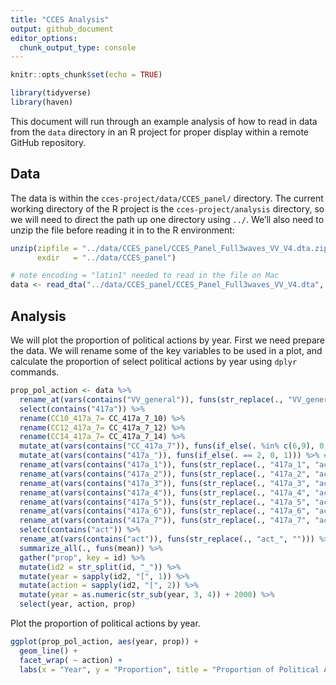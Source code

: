 ```yaml
---
title: "CCES Analysis"
output: github_document
editor_options: 
  chunk_output_type: console
---
```


```r
knitr::opts_chunk$set(echo = TRUE)

library(tidyverse)
library(haven)
```

This document will run through an example analysis of how to read in data from the `data` directory in an R project for proper display within a remote GitHub repository.

## Data

The data is within the `cces-project/data/CCES_panel/` directory.  The current working directory of the R project is the `cces-project/analysis` directory, so we will need to direct the path up one directory using `../`. We'll also need to unzip the file before reading it in to the R environment:

```r

unzip(zipfile = "../data/CCES_panel/CCES_Panel_Full3waves_VV_V4.dta.zip",
      exdir   = "../data/CCES_panel")

# note encoding = "latin1" needed to read in the file on Mac
data <- read_dta("../data/CCES_panel/CCES_Panel_Full3waves_VV_V4.dta", encoding = "latin1")
```

## Analysis

We will plot the proportion of political actions by year.  First we need prepare the data. We will rename some of the key variables to be used in a plot, and calculate the proportion of select political actions by year using `dplyr` commands.

```r
prop_pol_action <- data %>%
  rename_at(vars(contains("VV_general")), funs(str_replace(., "VV_general", "CC_417a_7"))) %>%
  select(contains("417a")) %>%
  rename(CC10_417a_7= CC_417a_7_10) %>%
  rename(CC12_417a_7= CC_417a_7_12) %>%
  rename(CC14_417a_7= CC_417a_7_14) %>%
  mutate_at(vars(contains("CC_417a_7")), funs(if_else(. %in% c(6,9), 0, 1))) %>% #recode validated turnout variables
  mutate_at(vars(contains("417a_")), funs(if_else(. == 2, 0, 1))) %>% #recode all non-voting activity variables
  rename_at(vars(contains("417a_1")), funs(str_replace(., "417a_1", "act_attend"))) %>%
  rename_at(vars(contains("417a_2")), funs(str_replace(., "417a_2", "act_sign"))) %>%
  rename_at(vars(contains("417a_3")), funs(str_replace(., "417a_3", "act_campaign"))) %>%
  rename_at(vars(contains("417a_4")), funs(str_replace(., "417a_4", "act_donate"))) %>%
  rename_at(vars(contains("417a_5")), funs(str_replace(., "417a_5", "act_blood"))) %>%
  rename_at(vars(contains("417a_6")), funs(str_replace(., "417a_6", "act_noactivity"))) %>%
  rename_at(vars(contains("417a_7")), funs(str_replace(., "417a_7", "act_vote"))) %>%
  select(contains("act")) %>%
  rename_at(vars(contains("act")), funs(str_replace(., "act_", ""))) %>%
  summarize_all(., funs(mean)) %>%
  gather("prop", key = id) %>%
  mutate(id2 = str_split(id, "_")) %>%
  mutate(year = sapply(id2, "[", 1)) %>%
  mutate(action = sapply(id2, "[", 2)) %>%
  mutate(year = as.numeric(str_sub(year, 3, 4)) + 2000) %>%
  select(year, action, prop)
```

Plot the proportion of political actions by year.

```r
ggplot(prop_pol_action, aes(year, prop)) + 
  geom_line() +
  facet_wrap( ~ action) +
  labs(x = "Year", y = "Proportion", title = "Proportion of Political Actions by Year")
```
